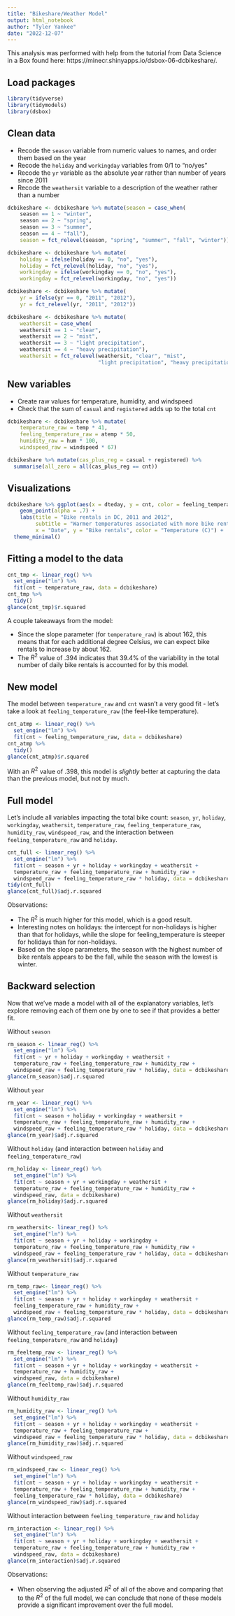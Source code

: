 ```yaml
---
title: "Bikeshare/Weather Model"
output: html_notebook
author: "Tyler Yankee"
date: "2022-12-07"
---
```


This analysis was performed with help from the tutorial from Data Science in a Box found here:
https://minecr.shinyapps.io/dsbox-06-dcbikeshare/.

## Load packages
```r
library(tidyverse)
library(tidymodels)
library(dsbox)
```


## Clean data

* Recode the `season` variable from numeric values to names, and order them based on the year
* Recode the `holiday` and `workingday` variables from 0/1 to "no/yes"
* Recode the `yr` variable as the absolute year rather than number of years since 2011
* Recode the `weathersit` variable to a description of the weather rather than a number

```r
dcbikeshare <- dcbikeshare %>% mutate(season = case_when(
    season == 1 ~ "winter",
    season == 2 ~ "spring",
    season == 3 ~ "summer",
    season == 4 ~ "fall"),
    season = fct_relevel(season, "spring", "summer", "fall", "winter"))

dcbikeshare <- dcbikeshare %>% mutate(
    holiday = ifelse(holiday == 0, "no", "yes"),
    holiday = fct_relevel(holiday, "no", "yes"),
    workingday = ifelse(workingday == 0, "no", "yes"),
    workingday = fct_relevel(workingday, "no", "yes"))

dcbikeshare <- dcbikeshare %>% mutate(
    yr = ifelse(yr == 0, "2011", "2012"),
    yr = fct_relevel(yr, "2011", "2012"))

dcbikeshare <- dcbikeshare %>% mutate(
    weathersit = case_when(
    weathersit == 1 ~ "clear",
    weathersit == 2 ~ "mist",
    weathersit == 3 ~ "light precipitation",
    weathersit == 4 ~ "heavy precipitation"),
    weathersit = fct_relevel(weathersit, "clear", "mist", 
                             "light precipitation", "heavy precipitation"))
```

## New variables

* Create raw values for temperature, humidity, and windspeed
* Check that the sum of `casual` and `registered` adds up to the total `cnt`

```r
dcbikeshare <- dcbikeshare %>% mutate(
    temperature_raw = temp * 41,
    feeling_temperature_raw = atemp * 50,
    humidity_raw = hum * 100,
    windspeed_raw = windspeed * 67)

dcbikeshare %>% mutate(cas_plus_reg = casual + registered) %>%
  summarise(all_zero = all(cas_plus_reg == cnt))
```

## Visualizations

```r
dcbikeshare %>% ggplot(aes(x = dteday, y = cnt, color = feeling_temperature_raw)) +
    geom_point(alpha = .7) +
    labs(title = "Bike rentals in DC, 2011 and 2012",
         subtitle = "Warmer temperatures associated with more bike rentals",
         x = "Date", y = "Bike rentals", color = "Temperature (C)") +
  theme_minimal()
```

## Fitting a model to the data

```r
cnt_tmp <- linear_reg() %>%
  set_engine("lm") %>%
  fit(cnt ~ temperature_raw, data = dcbikeshare)
cnt_tmp %>%
  tidy()
glance(cnt_tmp)$r.squared
```

A couple takeaways from the model:

* Since the slope parameter (for `temperature_raw`) is about 162, this means that for each additional degree Celsius, we can expect bike rentals to increase by about 162.
* The $R^2$ value of .394 indicates that 39.4% of the variability in the total number of daily bike rentals is accounted for by this model.

## New model

The model between `temperature_raw` and `cnt` wasn't a very good fit - let's take a look at `feeling_temperature_raw` (the feel-like temperature).

```r
cnt_atmp <- linear_reg() %>%
  set_engine("lm") %>%
  fit(cnt ~ feeling_temperature_raw, data = dcbikeshare)
cnt_atmp %>%
  tidy()
glance(cnt_atmp)$r.squared
```

With an $R^2$ value of .398, this model is *slightly* better at capturing the data than the previous model, but not by much.

## Full model

Let's include all variables impacting the total bike count: `season`, `yr`, `holiday`, `workingday`, `weathersit`, `temperature_raw`, `feeling_temperature_raw`, `humidity_raw`, `windspeed_raw`, and the interaction between `feeling_temperature_raw` and `holiday`.

```r
cnt_full <- linear_reg() %>%
  set_engine("lm") %>%
  fit(cnt ~ season + yr + holiday + workingday + weathersit + 
  temperature_raw + feeling_temperature_raw + humidity_raw +
  windspeed_raw + feeling_temperature_raw * holiday, data = dcbikeshare)
tidy(cnt_full)
glance(cnt_full)$adj.r.squared
```

Observations:

* The $R^2$ is much higher for this model, which is a good result.
* Interesting notes on holidays: the intercept for non-holidays is higher than that for holidays, while the slope for feeling_temperature is steeper for holidays than for non-holidays.
* Based on the slope parameters, the season with the highest number of bike rentals appears to be the fall, while the season with the lowest is winter.

## Backward selection

Now that we've made a model with all of the explanatory variables, let's explore removing each of them one by one to see if that provides a better fit.

Without `season`
```r
rm_season <- linear_reg() %>%
  set_engine("lm") %>%
  fit(cnt ~ yr + holiday + workingday + weathersit + 
  temperature_raw + feeling_temperature_raw + humidity_raw +
  windspeed_raw + feeling_temperature_raw * holiday, data = dcbikeshare)
glance(rm_season)$adj.r.squared
```

Without `year`
```r
rm_year <- linear_reg() %>%
  set_engine("lm") %>%
  fit(cnt ~ season + holiday + workingday + weathersit + 
  temperature_raw + feeling_temperature_raw + humidity_raw +
  windspeed_raw + feeling_temperature_raw * holiday, data = dcbikeshare)
glance(rm_year)$adj.r.squared
```

Without `holiday` (and interaction between `holiday` and `feeling_temperature_raw`)
```r
rm_holiday <- linear_reg() %>%
  set_engine("lm") %>%
  fit(cnt ~ season + yr + workingday + weathersit + 
  temperature_raw + feeling_temperature_raw + humidity_raw +
  windspeed_raw, data = dcbikeshare)
glance(rm_holiday)$adj.r.squared
```


Without `weathersit`
```r
rm_weathersit<- linear_reg() %>%
  set_engine("lm") %>%
  fit(cnt ~ season + yr + holiday + workingday + 
  temperature_raw + feeling_temperature_raw + humidity_raw +
  windspeed_raw + feeling_temperature_raw * holiday, data = dcbikeshare)
glance(rm_weathersit)$adj.r.squared
```

Without `temperature_raw`
```r
rm_temp_raw<- linear_reg() %>%
  set_engine("lm") %>%
  fit(cnt ~ season + yr + holiday + workingday + weathersit + 
  feeling_temperature_raw + humidity_raw +
  windspeed_raw + feeling_temperature_raw * holiday, data = dcbikeshare)
glance(rm_temp_raw)$adj.r.squared
```

Without `feeling_temperature_raw` (and interaction between `feeling_temperature_raw` and `holiday`)
```r
rm_feeltemp_raw <- linear_reg() %>%
  set_engine("lm") %>%
  fit(cnt ~ season + yr + holiday + workingday + weathersit + 
  temperature_raw + humidity_raw +
  windspeed_raw, data = dcbikeshare)
glance(rm_feeltemp_raw)$adj.r.squared
```

Without `humidity_raw`
```r
rm_humidity_raw <- linear_reg() %>%
  set_engine("lm") %>%
  fit(cnt ~ season + yr + holiday + workingday + weathersit + 
  temperature_raw + feeling_temperature_raw +
  windspeed_raw + feeling_temperature_raw * holiday, data = dcbikeshare)
glance(rm_humidity_raw)$adj.r.squared
```

Without `windspeed_raw`
```r
rm_windspeed_raw <- linear_reg() %>%
  set_engine("lm") %>%
  fit(cnt ~ season + yr + holiday + workingday + weathersit + 
  temperature_raw + feeling_temperature_raw + humidity_raw +
  feeling_temperature_raw * holiday, data = dcbikeshare)
glance(rm_windspeed_raw)$adj.r.squared
```


Without interaction between `feeling_temperature_raw` and `holiday`
```r
rm_interaction <- linear_reg() %>%
  set_engine("lm") %>%
  fit(cnt ~ season + yr + holiday + workingday + weathersit + 
  temperature_raw + feeling_temperature_raw + humidity_raw +
  windspeed_raw, data = dcbikeshare)
glance(rm_interaction)$adj.r.squared
```

Observations:

* When observing the adjusted $R^2$ of all of the above and comparing that to the $R^2$ of the full model, we can conclude that none of these models provide a significant improvement over the full model.
